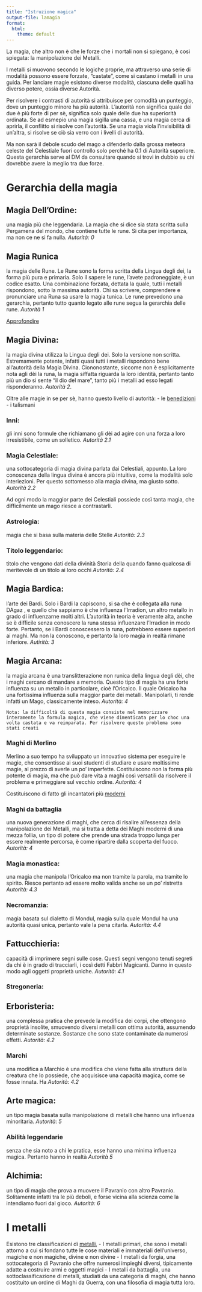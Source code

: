 ```yaml
---
title: "Istruzione magica"
output-file: lamagia
format:
  html:
    theme: default
---
```


La magia, che altro non è che le forze che i mortali non si spiegano, è così spiegata: la manipolazione dei Metalli.

I metalli si muovono secondo le logiche proprie, ma attraverso una serie di modalità possono essere forzate, "castate", come si castano i metalli in una guida. Per lanciare magie esistono diverse modalità, ciascuna delle quali ha diverso potere, ossia diverse Autorità.

Per risolvere i contrasti di autorità si attribuisce per comodità un punteggio, dove un punteggio minore ha più autorità.
L'autorità non significa quale dei due è più forte di per sè, significa solo quale delle due ha superiorità ordinata. Se ad esmepio una magia sigilla una cassa, e una magia cerca di aprirla, il conflitto si risolve con l'autorità. Se una magia viola l'invisibilità di un'altra, si risolve se ciò sia verro con i livelli di autorità.

Ma non sarà il debole scudo del mago a difenderlo dalla grossa meteora celeste del Celestiale fuori controllo solo perché ha 0.1 di Autorità superiore. Questa gerarchia serve al DM da consultare quando si trovi in dubbio su chi dovrebbe avere la meglio tra due forze. 

# Gerarchia della magia

## Magia Dell'Ordine:

una magia più che leggendaria. La magia che si dice sia stata scritta sulla Pergamena del mondo, che contiene tutte le rune. Si cita per importanza, ma non ce ne si fa nulla. *Autorità: 0*

## Magia Runica

la magia delle Rune. Le Rune sono la forma scritta della Lingua degli dei, la forma più pura e primaria. Solo il sapere le rune, l'avete padroneggiate, è un codice esatto. Una combinazione forzata, dettata la quale, tutti i metalli rispondono, sotto la massima autorità. Chi sa scrivere, comprendere e pronunciare una Runa sa usare la magia tunica. Le rune prevedono una gerarchia, pertanto tutto quanto legato alle rune segua la gerarchia delle rune. *Autorità 1*

[Approfondire](/capitoli/Lore/Approfondimenti/Lore%20Nascosta/Rune.html)

## Magia Divina:

la magia divina utilizza la Lingua degli dei. Solo la versione non scritta. Estremamente potente, infatti quasi tutti i metalli rispondono bene all'autorità della Magia Divina. Ciononostante, siccome non è esplicitamente nota agli dèi la runa, la magia siffatta riguarda la loro identità, pertanto tanto più un dio si sente "il dio del mare", tanto più i metalli ad esso legati risponderanno.  *Autorità 2*.

Oltre alle magie in se per sè, hanno questo livello di autorità:
- le [benedizioni](/capitoli/Power-Up/abilit%C3%A0/benedizioni.html) 
- i talismani

### Inni:

gli inni sono formule che richiamano gli dèi ad agire con una forza a loro irresistibile, come un solletico. *Autorità 2.1*

### Magia Celestiale:

una sottocategoria di magia divina parlata dai Celestiali, appunto. La loro conoscenza della lingua divina è ancora più intuitiva, come la modalità solo interiezioni. Per questo sottomesso alla magia divina, ma giusto sotto. *Autorità 2.2*

Ad ogni modo la maggior parte dei Celestiali possiede così tanta magia, che difficilmente un mago riesce a contrastarli.

### Astrologia:

magia che si basa sulla materia delle Stelle *Autorità: 2.3*

### Titolo leggendario:

titolo che vengono dati della divinità Storia della quando fanno qualcosa di meritevole di un titolo ai loro occhi *Autorità: 2.4*

## Magia Bardica:

l'arte dei Bardi. Solo i Bardi la capiscono, si sa che è collegata alla runa DAgaz , e quello che sappiamo è che influenza l'Irradion, un altro metallo in grado di influenzarne molti altri. L'autorità in teoria è veramente alta, anche se è difficile senza conoscere la runa stessa influenzare l'Irradion in modo forte. Pertanto, se i Bardi conoscessero la runa, potrebbero essere superiori ai maghi. Ma non la conoscono, e pertanto la loro magia in realtà rimane inferiore. *Autirità: 3*

## Magia Arcana:

la magia arcana è una translitterazione non runica della lingua degli dèi, che i maghi cercano di mandare a memoria. Questo tipo di magia ha una forte influenza su un metallo in particolare, cioè l'Oricalco. Il quale Oricalco ha una fortissima influenza sulla maggior parte dei metalli. Manipolarli, ti rende infatti un Mago, classicamente inteso. *Autorità: 4*

```         
Nota: la difficoltà di questa magia consiste nel memorizzare interamente la formula magica, che viene dimenticata per lo choc una volta castata e va reimparata. Per risolvere questo problema sono stati creati 
```

### Maghi di Merlino

Merlino a suo tempo ha sviluppato un innovativo sistema per eseguire le magie, che consentisse ai suoi studenti di studiare e usare moltissime magie, al prezzo di averle un po' imperfette. Costituiscono non la forma più potente di magia, ma che può dare vita a maghi così versatili da risolvere il problema e primeggiare sul vecchio ordine. *Autorità: 4*

Costituiscono di fatto gli incantatori più [moderni](/capitoli/Regole/Classi%20Nascoste/Mago.html)

### Maghi da battaglia

una nuova generazione di maghi, che cerca di risalire all'essenza della manipolazione dei Metalli, ma si tratta a detta dei Maghi moderni di una mezza follia, un tipo di potere che prende una strada troppo lunga per essere realmente percorsa, è come ripartire dalla scoperta del fuoco. *Autorità: 4*

### Magia monastica:

una magia che manipola l'Oricalco ma non tramite la parola, ma tramite lo spirito. Riesce pertanto ad essere molto valida anche se un po' ristretta *Autorità: 4.3*

### Necromanzia:

magia basata sul dialetto di Mondul, magia sulla quale Mondul ha una autorità quasi unica, pertanto vale la pena citarla. *Autorità: 4.4*

## Fattucchieria:

capacità di imprimere segni sulle cose. Questi segni vengono tenuti segreti da chi è in grado di tracciarli, i così detti Fabbri Magicanti. Danno in questo modo agli oggetti proprietà uniche. *Autorità: 4.1*

### Stregoneria: 

## Erboristeria:

una complessa pratica che prevede la modifica dei corpi, che ottengono proprietà insolite, smuovendo diversi metalli con ottima autorità, assumendo determinate sostanze. Sostanze che sono state contaminate da numerosi effetti. *Autorità: 4.2*

### Marchi

una modifica a Marchio è una modifica che viene fatta alla struttura della creatura che lo possiede, che acquisisce una capacità magica, come se fosse innata. Ha *Autorità: 4.2*

## Arte magica:

un tipo magia basata sulla manipolazione di metalli che hanno una influenza minoritaria. *Autorità: 5*

### Abilità leggendarie

senza che sia noto a chi le pratica, esse hanno una minima influenza magica. Pertanto hanno in realtà *Autorità 5*

## Alchimia:

un tipo di magia che prova a muovere il Pavranio con altro Pavranio. Solitamente infatti tra le più deboli, e forse vicina alla scienza come la intendiamo fuori dal gioco. *Autorità: 6*

# I metalli

Esistono tre classificazioni di [metalli](/capitoli/Lore/Approfondimenti/Lore%20Nascosta/metalli_completo.html),
- I metalli primari, che sono i metalli attorno a cui si fondano tutte le cose materiali e immateriali dell'universo, magiche e non magiche, divine e non divine 
- I metalli da forgia, una sottocategoria di Pavranio che offre numerosi impieghi diversi, tipicamente adatte a costruire armi e oggetti magici
- I metalli da battaglia, una sottoclassificazione di metalli, studiati da una categoria di maghi, che hanno costituito un ordine di Maghi da Guerra, con una filosofia di magia tutta loro. 




